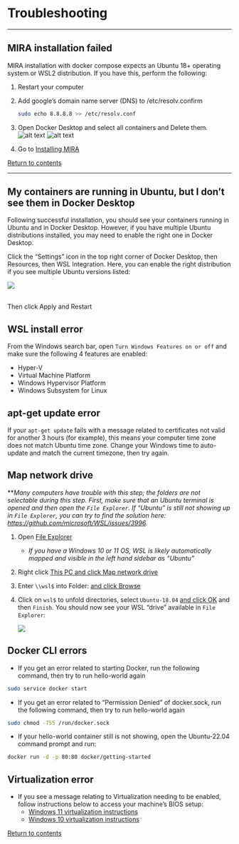 # Troubleshooting

<hr>

## MIRA installation failed
MIRA installation with docker compose expects an Ubuntu 18+ operating system or WSL2 distribution. If you have this, perform the following:

   1. Restart your computer
   2. Add google's domain name server (DNS) to /etc/resolv.confirm
      
        ```bash
        sudo echo 8.8.8.8 >> /etc/resolv.conf
        ```
   3. Open Docker Desktop and select all containers and Delete them.
    ![alt text](./images/mira_docker_delete_containers.png)
    ![alt text](./images/mira_docker_delete_images.png)
   
   4. Go to [Installing MIRA](./articles/mira-installation.html)

[Return to contents](#Contents)

<hr>

## My containers are running in Ubuntu, but I don't see them in Docker Desktop
Following successful installation, you should see your containers running in Ubuntu and in Docker Desktop.
However, if you have multiple Ubuntu distributions installed, you may need to enable the right one in Docker Desktop.


Click the "Settings" icon in the top right corner of Docker Desktop, then Resources, then WSL Integration. Here, you can enable the right distribution if you see multiple Ubuntu versions listed:

![](./images/WSL_docker.png)

<br>
Then click Apply and Restart

## WSL install error
From the Windows search bar, open `Turn Windows Features on or off` and make sure the following 4 features are enabled:

* Hyper-V
* Virtual Machine Platform
* Windows Hypervisor Platform
* Windows Subsystem for Linux

## apt-get update error
If your `apt-get update` fails with a message related to certificates not valid for another 3 hours (for example), this means your computer time zone does not match Ubuntu time zone.
Change your Windows time to auto-update and match the current timezone, then try again.

## Map network drive

**_Many computers have trouble with this step; the folders are not selectable during this step. First, make sure that an Ubuntu terminal is opened and then open the `File Explorer`. If "Ubuntu" is still not showing up in `File Explorer`, you can try to find the solution here: [https://github.com/microsoft/WSL/issues/3996](https://github.com/microsoft/WSL/issues/3996)._

1. Open <a href="./images/file_explorer.png" target="_blank">File Explorer</a>
    - _If you have a Windows 10 or 11 OS, WSL is likely automatically mapped and visible in the left hand sidebar as "Ubuntu"_
2. Right click <a href="./images/map_drive_1.png" target="_blank">This PC and click Map network drive</a>
3. Enter `\\wsl$` into Folder: <a href="./images/map_drive_2.png" target="_blank">and click Browse</a>
4. Click on `wsl$` to unfold directories, select `Ubuntu-18.04` <a href="./images/map_drive_3.png" target="_blank">and click OK</a> and then `Finish`. You should now see your WSL "drive" available in `File Explorer`:

    ![](./images/map_drive_4.png)

## Docker CLI errors
- If you get an error related to starting Docker, run the following command, then try to run hello-world again

```bash
sudo service docker start
```
- If you get an error related to "Permission Denied" of docker.sock, run the following command, then try to run hello-world again

```bash
sudo chmod -755 /run/docker.sock
```

- If your hello-world container still is not showing, open the Ubuntu-22.04 command prompt and run:

```bash
docker run -d -p 80:80 docker/getting-started
```

## Virtualization error 
- If you see a message relating to Virtualization needing to be enabled, follow instructions below to access your machine's BIOS setup:
    - [Windows 11 virtualization instructions](https://support.microsoft.com/en-us/windows/enable-virtualization-on-windows-11-pcs-c5578302-6e43-4b4b-a449-8ced115f58e1)
    - [Windows 10 virtualization instructions](https://www.geeksforgeeks.org/how-to-enable-virtualization-vt-x-in-windows-10-bios/) 


[Return to contents](#Contents)